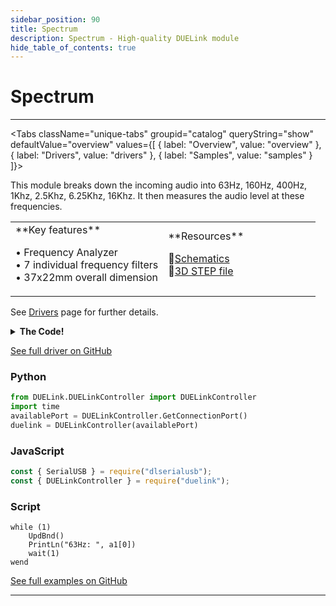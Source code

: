 ```yaml
---
sidebar_position: 90
title: Spectrum
description: Spectrum - High-quality DUELink module
hide_table_of_contents: true
---
```



# Spectrum

<ImageSection 
  product="sospectrum-a"
  tagline="Spectrum Analyzer"
/>

---

<Tabs className="unique-tabs" groupid="catalog" queryString="show" defaultValue="overview"
  values={[
    {
        label: "Overview",
        value: "overview"
    },
    {
        label: "Drivers",
        value: "drivers"
    },
    {
        label: "Samples",
        value: "samples"
    }
]}>

<TabItem value="overview">

This module breaks down the incoming audio into 63Hz, 160Hz, 400Hz, 1Khz, 2.5Khz, 6.25Khz, 16Khz. It then measures the audio level at these frequencies.

<table><td width='50%'>
**Key features**

• Frequency Analyzer<br/>
• 7 individual frequency filters<br/>
• 37x22mm overall dimension<br/>

</td><td width='50%'>
**Resources**
 
📄[Schematics](/sch/gdl-sospectrum-a.pdf)<br/>
🔩[3D STEP file](/3d/gdl-sospectrum-a.step)<br/>
</td></table>

</TabItem>

<TabItem value="drivers">

See [Drivers](/docs/engine/drivers) page for further details.

<details>
<summary><strong>The Code!</strong></summary>

**Spectrum Driver**

```text
##### Spectrum Driver #####

fn DVer()
    return 1.0
fend

Alias(strobePin=5, resetPin=3)
 
Dim a1[7]
 
fn Init() 
    DWrite(strobePin,1)
    DWrite(resetPin,1)
    Wait(1)
 
    DWrite(strobePin,0)
    Wait(1)
 
    DWrite(resetPin,1)
    Wait(1)
 
    DWrite(strobePin,1)
    Wait(1)
 
    DWrite(strobePin,0)
    Wait(1)
 
    DWrite(resetPin,0)
    Wait(1)
fend
 
fn UpdBnd() 
    for i = 0 to 7
        a1[i] = VRead(4)/3.3*100
 
        _t = TickUs()
 
        DWrite(strobePin,1)
        while (TickUs() - _t < 50) #Wait 50us
        wend
 
        DWrite(strobePin,0)
        while (TickUs() - _t < 100) #Wait 50us
        wend
    next
fend
 
Init()

####################
```

</details>

[See full driver on GitHub](https://github.com/ghi-electronics/duelink-website/tree/main/static/code/drivers)

</TabItem>

<TabItem value="samples">

### Python

```python
from DUELink.DUELinkController import DUELinkController
import time
availablePort = DUELinkController.GetConnectionPort()
duelink = DUELinkController(availablePort)
```

### JavaScript

```javascript
const { SerialUSB } = require("dlserialusb");
const { DUELinkController } = require("duelink");
```

### Script

```text
while (1)
    UpdBnd()
    PrintLn("63Hz: ", a1[0])
    wait(1)
wend

```

[See full examples on GitHub](https://github.com/ghi-electronics/duelink-website/tree/main/static/code/samples)

</TabItem>

</Tabs>

---

<OrderSection
    product="DUELink Spectrum"
    partnumber="GDL-SOSPECTRUM-A"
    price="$0.00"
/>
